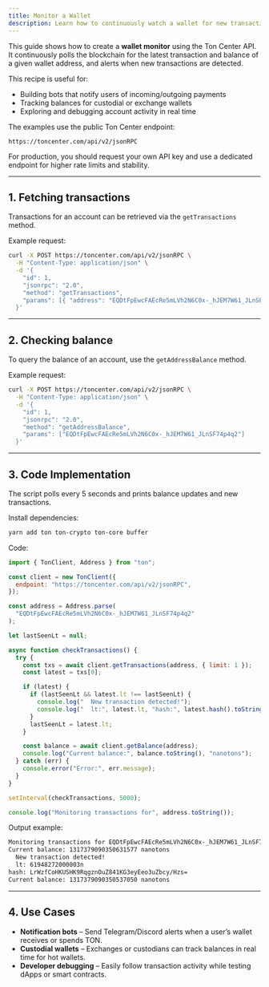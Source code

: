 ```yaml
---
title: Monitor a Wallet
description: Learn how to continuously watch a wallet for new transactions and balance updates using Ton Center APIs.
---
```


This guide shows how to create a **wallet monitor** using the Ton Center API.  
It continuously polls the blockchain for the latest transaction and balance of a given wallet address, and alerts when new transactions are detected.

This recipe is useful for:
- Building bots that notify users of incoming/outgoing payments
- Tracking balances for custodial or exchange wallets
- Exploring and debugging account activity in real time

<Info>
The examples use the public Ton Center endpoint:

```
https://toncenter.com/api/v2/jsonRPC
```

For production, you should request your own API key and use a dedicated endpoint for higher rate limits and stability.
</Info>

---

## 1. Fetching transactions

Transactions for an account can be retrieved via the `getTransactions` method.

Example request:

```bash
curl -X POST https://toncenter.com/api/v2/jsonRPC \
  -H "Content-Type: application/json" \
  -d '{
    "id": 1,
    "jsonrpc": "2.0",
    "method": "getTransactions",
    "params": [{ "address": "EQDtFpEwcFAEcRe5mLVh2N6C0x-_hJEM7W61_JLnSF74p4q2", "limit": 1 }]
  }'
```

---

## 2. Checking balance

To query the balance of an account, use the `getAddressBalance` method.

Example request:

```bash
curl -X POST https://toncenter.com/api/v2/jsonRPC \
  -H "Content-Type: application/json" \
  -d '{
    "id": 1,
    "jsonrpc": "2.0",
    "method": "getAddressBalance",
    "params": ["EQDtFpEwcFAEcRe5mLVh2N6C0x-_hJEM7W61_JLnSF74p4q2"]
  }'
```

---

## 3. Code Implementation
The script polls every 5 seconds and prints balance updates and new transactions.

<Tabs>
  <Tab title="JavaScript (@ton/core)">

  Install dependencies:
  ```bash
  yarn add ton ton-crypto ton-core buffer
  ```

  Code:
  ```js
  import { TonClient, Address } from "ton";

  const client = new TonClient({
    endpoint: "https://toncenter.com/api/v2/jsonRPC",
  });

  const address = Address.parse(
    "EQDtFpEwcFAEcRe5mLVh2N6C0x-_hJEM7W61_JLnSF74p4q2"
  );

  let lastSeenLt = null;

  async function checkTransactions() {
    try {
      const txs = await client.getTransactions(address, { limit: 1 });
      const latest = txs[0];

      if (latest) {
        if (lastSeenLt && latest.lt !== lastSeenLt) {
          console.log("  New transaction detected!");
          console.log("  lt:", latest.lt, "hash:", latest.hash().toString("base64"));
        }
        lastSeenLt = latest.lt;
      }

      const balance = await client.getBalance(address);
      console.log("Current balance:", balance.toString(), "nanotons");
    } catch (err) {
      console.error("Error:", err.message);
    }
  }

  setInterval(checkTransactions, 5000);

  console.log("Monitoring transactions for", address.toString());
  ```

  Output example:
  ```bash
  Monitoring transactions for EQDtFpEwcFAEcRe5mLVh2N6C0x-_hJEM7W61_JLnSF74p4q2
  Current balance: 1317379090350631577 nanotons
    New transaction detected!
    lt: 61948272000003n
  hash: LrWzfCoHKUSHK9RqgznOuZ841KG3eyEeo3uZbcy/Hzs=
  Current balance: 1317379090350537050 nanotons
   ```
  </Tab>
</Tabs>

---

## 4. Use Cases

- **Notification bots** – Send Telegram/Discord alerts when a user’s wallet receives or spends TON.  
- **Custodial wallets** – Exchanges or custodians can track balances in real time for hot wallets.  
- **Developer debugging** – Easily follow transaction activity while testing dApps or smart contracts.  
